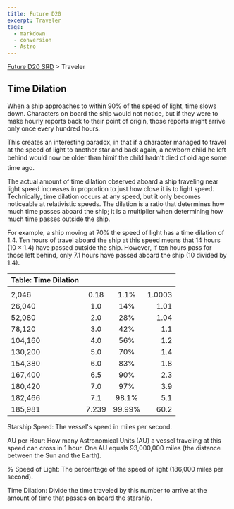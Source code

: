 ```yaml
---
title: Future D20
excerpt: Traveler
tags:
  - markdown
  - conversion
  - Astro
---
```






[Future D20 SRD]( / ) > Traveler




## Time Dilation


When a ship approaches to within 90% of the speed of light, time slows down. Characters on board the ship would not notice, but if they were to make hourly reports back to their point of origin, those reports might arrive only once every hundred hours.


This creates an interesting paradox, in that if a character managed to travel at the speed of light to another star and back again, a newborn child he left behind would now be older than himif the child hadn't died of old age some time ago.


The actual amount of time dilation observed aboard a ship traveling near light speed increases in proportion to just how close it is to light speed. Technically, time dilation occurs at any speed, but it only becomes noticeable at relativistic speeds. The dilation is a ratio that determines how much time passes aboard the ship; it is a multiplier when determining how much time passes outside the ship.


For example, a ship moving at 70% the speed of light has a time dilation of 1.4. Ten hours of travel aboard the ship at this speed means that 14 hours (10 × 1.4) have passed outside the ship. However, if ten hours pass for those left behind, only 7.1 hours have passed aboard the ship (10 divided by 1.4).


| Table: Time Dilation |  |  |  |
| :---------------------- | :--: | :--: | --: |
|  |  |  |  |
| 2,046 | 0.18 | 1.1% | 1.0003 |
| 26,040 | 1.0 | 14% | 1.01 |
| 52,080 | 2.0 | 28% | 1.04 |
| 78,120 | 3.0 | 42% | 1.1 |
| 104,160 | 4.0 | 56% | 1.2 |
| 130,200 | 5.0 | 70% | 1.4 |
| 154,380 | 6.0 | 83% | 1.8 |
| 167,400 | 6.5 | 90% | 2.3 |
| 180,420 | 7.0 | 97% | 3.9 |
| 182,466 | 7.1 | 98.1% | 5.1 |
| 185,981 | 7.239 | 99.99% | 60.2 |



Starship Speed: The vessel's speed in miles per second.


AU per Hour: How many Astronomical Units (AU) a vessel traveling at this speed can cross in 1 hour. One AU equals 93,000,000 miles (the distance between the Sun and the Earth).


% Speed of Light: The percentage of the speed of light (186,000 miles per second).


Time Dilation: Divide the time traveled by this number to arrive at the amount of time that passes on board the starship.



